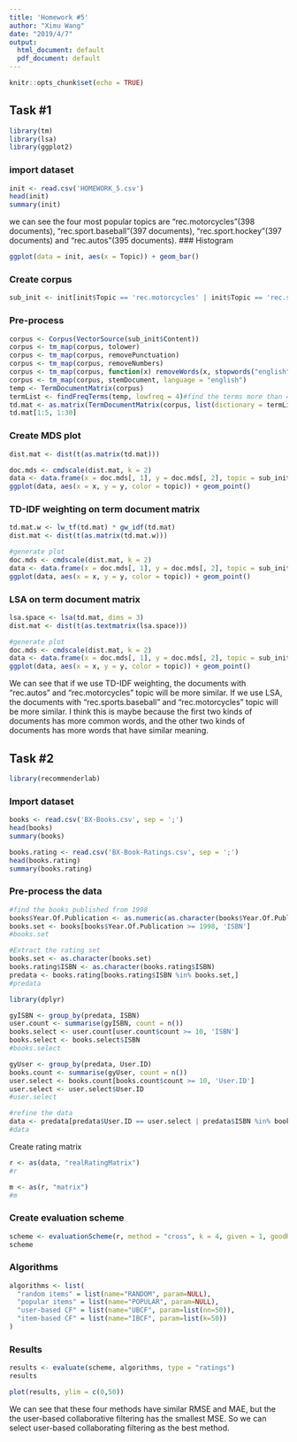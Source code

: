 ```yaml
---
title: 'Homework #5'
author: "Ximu Wang"
date: "2019/4/7"
output:
  html_document: default
  pdf_document: default
---
```


```r
knitr::opts_chunk$set(echo = TRUE)
```

## Task #1
```r
library(tm)
library(lsa)
library(ggplot2)
```
### import dataset
```r
init <- read.csv('HOMEWORK_5.csv')
head(init)
summary(init)
```
we can see the four most popular topics are "rec.motorcycles"(398 documents), "rec.sport.baseball"(397 documents), "rec.sport.hockey"(397 documents) and "rec.autos"(395 documents).
### Histogram
```r
ggplot(data = init, aes(x = Topic)) + geom_bar()
```
### Create corpus
```r
sub_init <- init[init$Topic == 'rec.motorcycles' | init$Topic == 'rec.sport.baseball' | init$Topic == 'rec.sport.hockey' | init$Topic == 'rec.autos',]
```
### Pre-process
```r
corpus <- Corpus(VectorSource(sub_init$Content))
corpus <- tm_map(corpus, tolower)
corpus <- tm_map(corpus, removePunctuation)
corpus <- tm_map(corpus, removeNumbers)
corpus <- tm_map(corpus, function(x) removeWords(x, stopwords("english")))
corpus <- tm_map(corpus, stemDocument, language = "english")
temp <- TermDocumentMatrix(corpus)
termList <- findFreqTerms(temp, lowfreq = 4)#find the terms more than 4 times
td.mat <- as.matrix(TermDocumentMatrix(corpus, list(dictionary = termList)))
td.mat[1:5, 1:30]
```


### Create MDS plot
```r
dist.mat <- dist(t(as.matrix(td.mat)))
```
```r
doc.mds <- cmdscale(dist.mat, k = 2)
data <- data.frame(x = doc.mds[, 1], y = doc.mds[, 2], topic = sub_init$Topic, id = row.names(sub_init))
ggplot(data, aes(x = x, y = y, color = topic)) + geom_point()
```
### TD-IDF weighting on term document matrix
```r
td.mat.w <- lw_tf(td.mat) * gw_idf(td.mat)
dist.mat <- dist(t(as.matrix(td.mat.w)))
```
```r
#generate plot
doc.mds <- cmdscale(dist.mat, k = 2)
data <- data.frame(x = doc.mds[, 1], y = doc.mds[, 2], topic = sub_init$Topic, id = row.names(sub_init))
ggplot(data, aes(x = x, y = y, color = topic)) + geom_point()
```
### LSA on term document matrix
```r
lsa.space <- lsa(td.mat, dims = 3)
dist.mat <- dist(t(as.textmatrix(lsa.space)))
```
```r
#generate plot
doc.mds <- cmdscale(dist.mat, k = 2)
data <- data.frame(x = doc.mds[, 1], y = doc.mds[, 2], topic = sub_init$Topic, id = row.names(sub_init))
ggplot(data, aes(x = x, y = y, color = topic)) + geom_point()
```







We can see that if we use TD-IDF weighting, the documents with "rec.autos" and "rec.motorcycles" topic will be more similar. If we use LSA, the documents with "rec.sports.baseball" and "rec.motorcycles" topic will be more similar. I think this is maybe because the first two kinds of documents has more common words, and the other two kinds of documents has more words that have similar meaning.


## Task #2
```r
library(recommenderlab)
```
### Import dataset
```r
books <- read.csv('BX-Books.csv', sep = ';')
head(books)
summary(books)
```
```r
books.rating <- read.csv('BX-Book-Ratings.csv', sep = ';')
head(books.rating)
summary(books.rating)
```
### Pre-process the data
```r
#find the books published from 1998
books$Year.Of.Publication <- as.numeric(as.character(books$Year.Of.Publication))
books.set <- books[books$Year.Of.Publication >= 1998, 'ISBN']
#books.set
```
```r
#Extract the rating set
books.set <- as.character(books.set)
books.rating$ISBN <- as.character(books.rating$ISBN)
predata <- books.rating[books.rating$ISBN %in% books.set,]
#predata
```
```r
library(dplyr)

gyISBN <- group_by(predata, ISBN)
user.count <- summarise(gyISBN, count = n())
books.select <- user.count[user.count$count >= 10, 'ISBN']
books.select <- books.select$ISBN
#books.select
```
```r
gyUser <- group_by(predata, User.ID)
books.count <- summarise(gyUser, count = n())
user.select <- books.count[books.count$count >= 10, 'User.ID']
user.select <- user.select$User.ID
#user.select
```
```r
#refine the data
data <- predata[predata$User.ID == user.select | predata$ISBN %in% books.select,]
#data
```
Create rating matrix
```r
r <- as(data, "realRatingMatrix")
#r
```
```r
m <- as(r, "matrix")
#m
```
### Create evaluation scheme
```r
scheme <- evaluationScheme(r, method = "cross", k = 4, given = 1, goodRating = 5)
scheme
```
### Algorithms
```r
algorithms <- list(
  "random items" = list(name="RANDOM", param=NULL),
  "popular items" = list(name="POPULAR", param=NULL),
  "user-based CF" = list(name="UBCF", param=list(nn=50)),
  "item-based CF" = list(name="IBCF", param=list(k=50))
)
```
### Results
```r
results <- evaluate(scheme, algorithms, type = "ratings")
results
```
```r
plot(results, ylim = c(0,50))
```






We can see that these four methods have similar RMSE and MAE, but the the user-based collaborative filtering has the smallest MSE. So we can select user-based collaborating filtering as the best method.
















